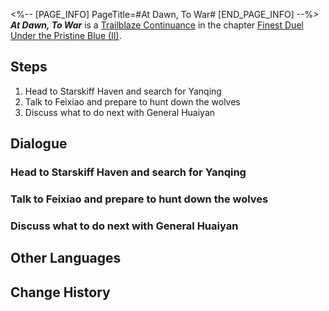 <%-- [PAGE_INFO]
PageTitle=#At Dawn, To War#
[END_PAGE_INFO] --%>
{{Stub|Dialogue.}}
{{Mission Infobox
|id            = 2022201
|title         = 
|image         = Mission At Dawn, To War.png{{subst:void|<!--$UPLOAD:<<SpriteOutput/Chronicle/2022201.png>-<Mission At Dawn, To War.png>-<Fate's Atlas Images>>-->}}
|type          = Trailblaze Continuance
|event_name    = 
|chapter       = Finest Duel Under the Pristine Blue (II)
|requirements  = [[Trailblaze Continuance]] ''[[Rogues on the Run]]'' completed
|summary       = The borisin criminal Hoolay has escaped from prison, taking a Xianzhou Yaoqing's envoy hostage and putting the Wardance ceremony in jeopardy. In the Seat of Divine Foresight, March 7th and Yunli are listening to General Huaiyan's analysis of the situation, while Yanqing anxiously awaits orders for a lupine hunt.
|characters    = Feixiao; Huaiyan; March 7th; Trailblazer; Yanqing; Yukong; Yunli
|startLocation = [[The Xianzhou Luofu]] - [[Central Starskiff Haven]]
|world         = The Xianzhou Luofu
|area          = Central Starskiff Haven
|prev          = Rogues on the Run
|next          = A Web of Pasts Rewoven
|rewards       = Trailblaze EXP*200; Stellar Jade*30; Traveler's Guide*2; Refined Aether*2; Credit*20,000
}}
'''''At Dawn, To War''''' is a [[Trailblaze Continuance]] in the chapter [[Finest Duel Under the Pristine Blue (II)]].

==Steps==
# Head to Starskiff Haven and search for Yanqing
# Talk to Feixiao and prepare to hunt down the wolves
# Discuss what to do next with General Huaiyan

<!--
==Gameplay Notes==

--><!--
==Trial Character==

-->
==Dialogue==
{{Stub Dialogue}}
===Head to Starskiff Haven and search for Yanqing{{subst:void|<!--202220101-->}}===
{{Mission Description|type=continuance|location=Central Starskiff Haven|The Shackling Prison has fallen, and a pack of wolves has broken free. This startling development has upset everyone's plans before the Wardance ceremony could even commence. While the Xianzhou alleyways seem as calm and peaceful as ever, wolves capable of shapeshifting have already hidden themselves in the crowd.<br />After escaping from The Shackling Prison in one piece, you find Yanqing, who is anxiously pacing about...}}
{{Dialogue Start}}
:{{tx}}
{{Dialogue End}}

===Talk to Feixiao and prepare to hunt down the wolves{{subst:void|<!--202220102-->}}===
{{Mission Description|type=continuance|location=Central Starskiff Haven|update|The Shackling Prison has fallen, and a pack of wolves has broken free. This startling development has upset everyone's plans before the Wardance ceremony could even commence. While the Xianzhou alleyways seem as calm and peaceful as ever, wolves capable of shapeshifting have already hidden themselves in the crowd.<br />To the Merlin's Claw, hunting them down is of paramount importance.}}
{{Dialogue Start}}
:{{tx}}
{{Dialogue End}}

===Discuss what to do next with General Huaiyan{{subst:void|<!--202220103-->}}===
{{Mission Description|type=continuance|location=Seat of Divine Foresight|update|The Shackling Prison has fallen, and a pack of wolves has broken free. This startling development has upset everyone's plans before the Wardance ceremony could even commence. While the Xianzhou alleyways seem as calm and peaceful as ever, wolves capable of shapeshifting have already hidden themselves in the crowd.<br />Meanwhile, March 7th and Yunli are at the Seat of Divine Foresight, listening attentively to General Huaiyan as he breaks down the situation at hand.}}
{{Dialogue Start}}
:{{tx}}
{{Dialogue End}}

==Other Languages==
{{Other Languages
|en   = At Dawn, To War
|zhs  = 烽举烟传，枕弧待战
|zht  = 烽舉煙傳，枕弧待戰
|ja   = 烽火の伝煙、弓枕き戦を待つ
|ko   = 불붙은 봉화, 만반의 대비
|es   = Al alba, a vencer
|fr   = À l'aube de la guerre
|ru   = Всполох сигнальных огней, грядущая битва
|th   = เตรียมรบมุ่งจบสงคราม
|vi   = Tín Hiệu Chiến Tranh, Chỉ Huy Đợi Chiến
|de   = In den Krieg bei Morgengrauen
|id   = Sinyal Perang Diangkat, Bersiap untuk Berperang
|pt   = Ao Amanhecer, À Guerra
}}

==Change History==
{{Change History|2.5}}
